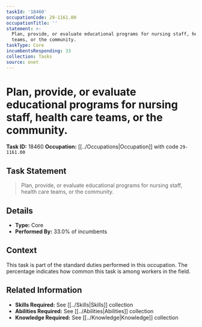 ```yaml
---
taskId: '18460'
occupationCode: 29-1161.00
occupationTitle: ''
statement: >-
  Plan, provide, or evaluate educational programs for nursing staff, health care
  teams, or the community.
taskType: Core
incumbentsResponding: 33
collection: Tasks
source: onet
---
```

# Plan, provide, or evaluate educational programs for nursing staff, health care teams, or the community.

**Task ID:** 18460
**Occupation:** [[../Occupations|Occupation]] with code `29-1161.00`

## Task Statement

> Plan, provide, or evaluate educational programs for nursing staff, health care teams, or the community.

## Details

- **Type:** Core
- **Performed By:** 33.0% of incumbents

## Context

This task is part of the standard duties performed in this occupation. The percentage indicates how common this task is among workers in the field.

## Related Information

- **Skills Required:** See [[../Skills|Skills]] collection
- **Abilities Required:** See [[../Abilities|Abilities]] collection
- **Knowledge Required:** See [[../Knowledge|Knowledge]] collection
